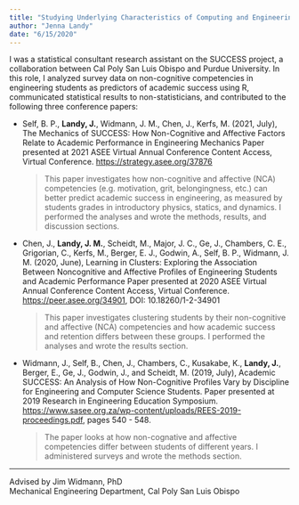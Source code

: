 ```yaml
---
title: "Studying Underlying Characteristics of Computing and Engineering Student Success (SUCCESS)"
author: "Jenna Landy"
date: "6/15/2020"
---
```


I was a statistical consultant research assistant on the SUCCESS project, a collaboration between Cal Poly San Luis Obispo and Purdue University. In this role, I analyzed survey data on non-cognitive competencies in engineering students as predictors of academic success using R, communicated statistical results to non-statisticians, and contributed to the following three conference papers:

-   Self, B. P., **Landy, J.**, Widmann, J. M., Chen, J., Kerfs, M. (2021, July), The Mechanics of SUCCESS: How Non-Cognitive and Affective Factors Relate to Academic Performance in Engineering Mechanics Paper presented at 2021 ASEE Virtual Annual Conference Content Access, Virtual Conference. <https://strategy.asee.org/37876>

    > This paper investigates how non-cognitive and affective (NCA) competencies (e.g. motivation, grit, belongingness, etc.) can better predict academic success in engineering, as measured by students grades in introductory physics, statics, and dynamics. I performed the analyses and wrote the methods, results, and discussion sections.

- Chen, J., **Landy, J. M.**, Scheidt, M., Major, J. C., Ge, J., Chambers, C. E., Grigorian, C., Kerfs, M., Berger, E. J., Godwin, A., Self, B. P., Widmann, J. M. (2020, June), Learning in Clusters: Exploring the Association Between Noncognitive and Affective Profiles of Engineering Students and Academic Performance Paper presented at 2020 ASEE Virtual Annual Conference Content Access, Virtual Conference. <https://peer.asee.org/34901>, DOI: 10.18260/1-2-34901

    > This paper investigates clustering students by their non-cognitive and affective (NCA) competencies and how academic success and retention differs between these groups. I performed the analyses and wrote the results section.


- Widmann, J., Self, B., Chen, J., Chambers, C., Kusakabe, K., **Landy, J.**, Berger, E., Ge, J., Godwin, J., and Scheidt, M. (2019, July), Academic SUCCESS: An Analysis of How Non-Cognitive Profiles Vary by Discipline for Engineering and Computer Science Students. Paper presented at 2019 Research in Engineering Education Symposium. <https://www.sasee.org.za/wp-content/uploads/REES-2019-proceedings.pdf>, pages 540 - 548.

    > The paper looks at how non-cognative and affective competencies differ between students of different years. I administered surveys and wrote the methods section.

------------------------------------------------------------------------

Advised by Jim Widmann, PhD\
Mechanical Engineering Department, Cal Poly San Luis Obispo
